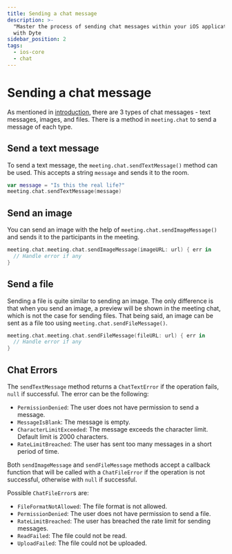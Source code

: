 ```yaml
---
title: Sending a chat message
description: >-
  "Master the process of sending chat messages within your iOS application
  with Dyte
sidebar_position: 2
tags:
  - ios-core
  - chat
---
```


# Sending a chat message

As mentioned in [introduction](./introduction), there are 3 types of chat messages - text messages, images, and files. There is a method in `meeting.chat` to send a message of each type.

## Send a text message

To send a text message, the `meeting.chat.sendTextMessage()` method can be used. This accepts a string `message` and sends it to the room.

```swift
var message = "Is this the real life?"
meeting.chat.sendTextMessage(message)
```

## Send an image

You can send an image with the help of `meeting.chat.sendImageMessage()` and
sends it to the participants in the meeting.

```swift
meeting.chat.meeting.chat.sendImageMessage(imageURL: url) { err in
  // Handle error if any
}
```

## Send a file

Sending a file is quite similar to sending an image. The only difference is that when you send an image, a preview will be shown in the meeting chat, which is not the case for sending files. That being said, an image can be sent as a file too using `meeting.chat.sendFileMessage()`.

```swift
meeting.chat.meeting.chat.sendFileMessage(fileURL: url) { err in
  // Handle error if any
}
```

## Chat Errors

The `sendTextMessage` method returns a `ChatTextError` if the operation fails, `null` if successful. The error can be the following:

- `PermissionDenied`: The user does not have permission to send a message.
- `MessageIsBlank`: The message is empty.
- `CharacterLimitExceeded`: The message exceeds the character limit. Default limit is 2000 characters.
- `RateLimitBreached`: The user has sent too many messages in a short period of time.

Both `sendImageMessage` and `sendFileMessage` methods accept a callback function that will be called with a `ChatFileError` if the operation is not successful, otherwise with `null` if successful.

Possible `ChatFileError`s are:

- `FileFormatNotAllowed`: The file format is not allowed.
- `PermissionDenied`: The user does not have permission to send a file.
- `RateLimitBreached`: The user has breached the rate limit for sending messages.
- `ReadFailed`: The file could not be read.
- `UploadFailed`: The file could not be uploaded.
